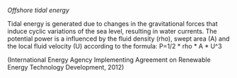 *Offshore tidal energy* 

Tidal energy is generated due to changes in the gravitational forces that induce cyclic variations of the sea level, resulting in water currents. 
The potential power is a influenced by the fluid density (rho), swept area (A) and the local fluid velocity (U) according to the formula:
P=1/2 * rho * A * U^3

(International Energy Agency Implementing Agreement on Renewable Energy Technology Development, 2012)